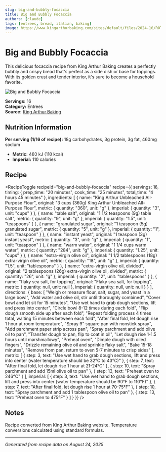 ```yaml
---
slug: big-and-bubbly-focaccia
title: Big and Bubbly Focaccia
authors: [claude]
tags: [entrees, bread, italian, baking]
image: https://www.kingarthurbaking.com/sites/default/files/2024-10/ROTY_Focaccia_3324.jpg
---
```



# Big and Bubbly Focaccia

This delicious focaccia recipe from King Arthur Baking creates a perfectly bubbly and crispy bread that's perfect as a side dish or base for toppings. With its golden crust and tender interior, it's sure to become a household favorite.

![Big and Bubbly Focaccia](https://www.kingarthurbaking.com/sites/default/files/2024-10/ROTY_Focaccia_3324.jpg)

**Servings:** 16  
**Category:** Entrees  
**Source:** [King Arthur Baking](https://www.kingarthurbaking.com/recipes/big-and-bubbly-focaccia-recipe)

## Nutrition Information

**Per serving (1/16 of recipe):** 18g carbohydrates, 3g protein, 3g fat, 460mg sodium
- **Metric:** 460 kJ (110 kcal)
- **Imperial:** 110 calories

## Recipe

<RecipeToggle 
  recipeId="big-and-bubbly-focaccia"
  recipe={{
  servings: 16,
  timing: {
    prep_time: "20 minutes",
    cook_time: "25 minutes",
    total_time: "4 hours 45 minutes"
  },
  ingredients: [
    {
      name: "King Arthur Unbleached All-Purpose Flour",
      original: "3 cups (360g) King Arthur Unbleached All-Purpose Flour",
      metric: { quantity: "360", unit: "g" },
      imperial: { quantity: "3", unit: "cups" }
    },
    {
      name: "table salt",
      original: "1 1/2 teaspoons (9g) table salt",
      metric: { quantity: "9", unit: "g" },
      imperial: { quantity: "1.5", unit: "teaspoons" }
    },
    {
      name: "granulated sugar",
      original: "1 teaspoon (5g) granulated sugar",
      metric: { quantity: "5", unit: "g" },
      imperial: { quantity: "1", unit: "teaspoon" }
    },
    {
      name: "instant yeast",
      original: "1 teaspoon (3g) instant yeast",
      metric: { quantity: "3", unit: "g" },
      imperial: { quantity: "1", unit: "teaspoon" }
    },
    {
      name: "warm water",
      original: "1 1/4 cups warm water",
      metric: { quantity: "284", unit: "g" },
      imperial: { quantity: "1.25", unit: "cups" }
    },
    {
      name: "extra-virgin olive oil",
      original: "1 1/2 tablespoons (18g) extra-virgin olive oil",
      metric: { quantity: "18", unit: "g" },
      imperial: { quantity: "1.5", unit: "tablespoons" }
    },
    {
      name: "extra-virgin olive oil, divided",
      original: "2 tablespoons (26g) extra-virgin olive oil, divided",
      metric: { quantity: "26", unit: "g" },
      imperial: { quantity: "2", unit: "tablespoons" }
    },
    {
      name: "flaky sea salt, for topping",
      original: "Flaky sea salt, for topping",
      metric: { quantity: null, unit: null },
      imperial: { quantity: null, unit: null }
    }
  ],
  directions: {
    base: [
      "Weigh or measure flour, salt, sugar, and yeast in a large bowl",
      "Add water and olive oil, stir until thoroughly combined",
      "Cover bowl and let sit for 15 minutes",
      "Use wet hand to grab dough sections, lift and press into center",
      "Circle bowl 8-12 times during each fold",
      "Flip dough smooth side up after each fold",
      "Repeat folding process 4 times total, waiting 15 minutes between each fold",
      "After final fold, let dough rise 1 hour at room temperature",
      "Spray 9\" square pan with nonstick spray",
      "Add parchment paper strip across pan",
      "Spray parchment and add olive oil to pan",
      "Transfer dough to pan, flip to coat in oil",
      "Let dough rise 1-1.5 hours until marshmallowy",
      "Preheat oven",
      "Dimple dough with oiled fingers",
      "Drizzle remaining olive oil and sprinkle flaky salt",
      "Bake 15-18 minutes",
      "Remove from pan, return to oven 5-7 minutes to crisp sides"
    ],
    metric: [
      {
        step: 3,
        text: "Use wet hand to grab dough sections, lift and press into center (water temperature should be 32°C to 43°C)"
      },
      {
        step: 7,
        text: "After final fold, let dough rise 1 hour at 21-24°C"
      },
      {
        step: 10,
        text: "Spray parchment and add 15ml olive oil to pan"
      },
      {
        step: 13,
        text: "Preheat oven to 246°C"
      }
    ],
    imperial: [
      {
        step: 3,
        text: "Use wet hand to grab dough sections, lift and press into center (water temperature should be 90°F to 110°F)"
      },
      {
        step: 7,
        text: "After final fold, let dough rise 1 hour at 70-75°F"
      },
      {
        step: 10,
        text: "Spray parchment and add 1 tablespoon olive oil to pan"
      },
      {
        step: 13,
        text: "Preheat oven to 475°F"
      }
    ]
  }
}} />

## Notes

Recipe converted from King Arthur Baking website. Temperature conversions calculated using standard formulas.

---

*Generated from recipe data on August 24, 2025*
